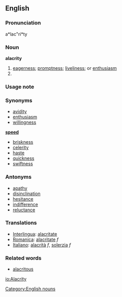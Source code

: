 ==English==
===Pronunciation===
a*lac"ri*ty

===Noun===
'''alacrity'''
# [[eagerness]]; [[promptness]]; [[liveliness]]; or [[enthusiasm]]
#

===Usage note===

===Synonyms===
* [[avidity]]
* [[enthusiasm]]
* [[willingness]]
'''[[speed]]'''
* [[briskness]]
* [[celerity]]
* [[haste]]
* [[quickness]]
* [[swiftness]]

===Antonyms===
* [[apathy]]
* [[disinclination]]
* [[hesitance]]
* [[indifference]]
* [[reluctance]]

===Translations===
*[[Interlingua]]: [[alacritate]]
*[[Romanica]]: [[alacritate]] ''f''
*[[Italiano]]: [[alacrità]] ''f'', [[solerzia]] ''f''

===Related words===
* [[alacritous]]

[[Category:English nouns]]

[[io:Alacrity]]